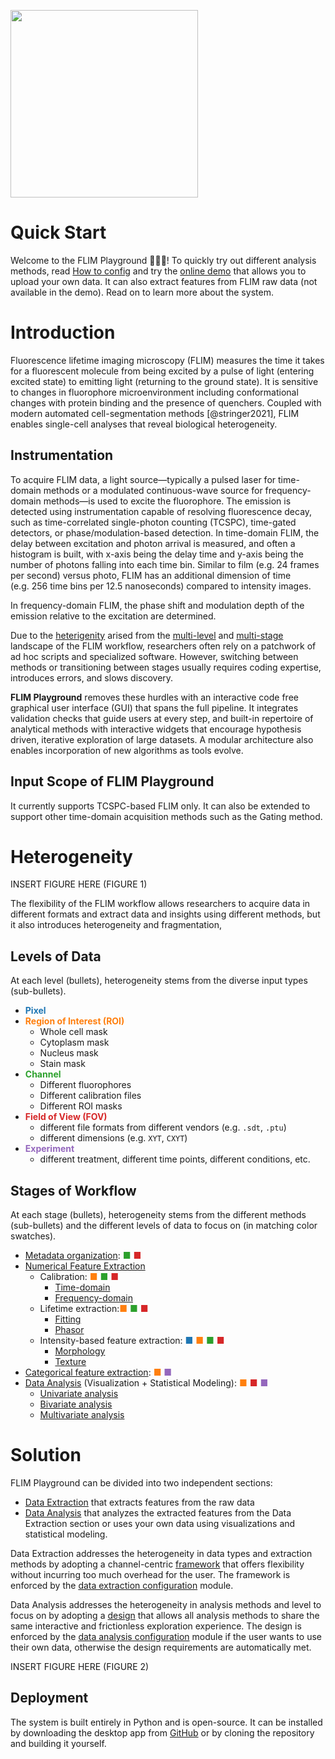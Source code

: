 <style>
.quarto-title-block {
  display: none;
}
.quarto-title {
  display: none;
}
</style>

![](logo.gif){width=300px fig-align="center"}

# Quick Start

Welcome to the FLIM Playground 🥳🎉🥂! To quickly try out different analysis methods, read [How to config](data_analysis_config.qmd) and try the [online demo](flim-playground.streamlit.app/) that allows you to upload your own data. It can also extract features from  FLIM raw data (not available in the demo). Read on to learn more about the system.

# Introduction

Fluorescence lifetime imaging microscopy (FLIM) measures the time it takes for a fluorescent molecule from being excited by a pulse of light (entering excited state) to emitting light (returning to the ground state). It is sensitive to changes in fluorophore microenvironment including conformational changes with protein binding and the presence of quenchers. Coupled with modern automated cell-segmentation methods [@stringer2021], FLIM enables single-cell analyses that reveal biological heterogeneity.

::: {.callout-note collapse="true"}
# Instrumentation

To acquire FLIM data, a light source—typically a pulsed laser for time-domain methods or a modulated continuous-wave source for frequency-domain methods—is used to excite the fluorophore. The emission is detected using instrumentation capable of resolving fluorescence decay, such as time-correlated single-photon counting (TCSPC), time-gated detectors, or phase/modulation-based detection. In time-domain FLIM, the delay between excitation and photon arrival is measured, and often a histogram is built, with x-axis being the delay time and y-axis being the number of photons falling into each time bin. Similar to film (e.g. 24 frames per second) versus photo, FLIM has an additional dimension of time (e.g. 256 time bins per 12.5 nanoseconds) compared to intensity images. 

In frequency-domain FLIM, the phase shift and modulation depth of the emission relative to the excitation are determined. 
:::

Due to the [heterigenity](#heterogeneity) arised from the [multi-level](#levels-of-data) and [multi-stage](#stages-of-workflow) landscape of the FLIM workflow, researchers often rely on a patchwork of ad hoc scripts and specialized software. However, switching between methods or transitioning between stages usually requires coding expertise, introduces errors, and slows discovery. 

**FLIM Playground** removes these hurdles with an interactive code free graphical user interface (GUI) that spans the full pipeline. It integrates validation checks that guide users at every step, and built-in repertoire of analytical methods with interactive widgets that encourage hypothesis driven, iterative exploration of large datasets. A modular architecture also enables incorporation of new algorithms as tools evolve.



::: {.callout-important collapse="true"}
# Input Scope of FLIM Playground
It currently supports TCSPC-based FLIM only. It can also be extended to support other time-domain acquisition methods such as the Gating method. 
:::

# Heterogeneity
INSERT FIGURE HERE (FIGURE 1)

The flexibility of the FLIM workflow allows researchers to acquire data in different formats and extract data and insights using different methods, but it also introduces heterogeneity and fragmentation, 

## Levels of Data
At each level (bullets), heterogeneity stems from the diverse input types (sub-bullets).

- <span style="color: #1f77b4;">**Pixel**</span>
- <span style="color: #ff7f0e;">**Region of Interest (ROI)**</span>
  - Whole cell mask
  - Cytoplasm mask
  - Nucleus mask
  - Stain mask
- <span style="color: #2ca02c;">**Channel**</span>
  - Different fluorophores
  - Different calibration files
  - Different ROI masks
- <span style="color: #d62728;">**Field of View (FOV)**</span>
  - different file formats from different vendors (e.g. `.sdt`, `.ptu`)
  - different dimensions (e.g. `XYT`, `CXYT`)
- <span style="color: #9467bd;">**Experiment**</span>
  - different treatment, different time points, different conditions, etc.


## Stages of Workflow
At each stage (bullets), heterogeneity stems from the different methods (sub-bullets) and the different levels of data to focus on (in matching color swatches). 

- [Metadata organization](fov_metadata.qmd): <span style="color: #2ca02c;">■</span> <span style="color: #d62728;">■</span> 
- [Numerical Feature Extraction](numerical_feature_extraction.qmd)
  - Calibration: <span style="color: #ff7f0e;">■</span> <span style="color: #2ca02c;">■</span> <span style="color: #d62728;">■</span> 
    - [Time-domain](numerical_feature_extraction.qmd#irf-shift-calibration)
    - [Frequency-domain](numerical_feature_extraction.qmd#reference-dye-calibration)
  - Lifetime extraction:<span style="color: #ff7f0e;">■</span> <span style="color: #2ca02c;">■</span> <span style="color: #d62728;">■</span> 
    - [Fitting](lifetime_fit.qmd)
    - [Phasor](lifetime_fit_free.qmd)
  - Intensity-based feature extraction: <span style="color: #1f77b4;">■</span> <span style="color: #ff7f0e;">■</span> <span style="color: #2ca02c;">■</span> <span style="color: #d62728;">■</span> 
    - [Morphology](intensity_morphology.qmd)
    - [Texture](intensity_texture.qmd)
- [Categorical feature extraction](categorical_feature_extraction.qmd): <span style="color: #ff7f0e;">■</span> <span style="color: #9467bd;">■</span> 
- [Data Analysis](data_analysis.qmd) (Visualization + Statistical Modeling): <span style="color: #ff7f0e;">■</span> <span style="color: #d62728;">■</span>  <span style="color: #9467bd;">■</span>
  - [Univariate analysis](data_analysis.qmd#univariate-analysis)
  - [Bivariate analysis](data_analysis.qmd#bivariate-analysis)
  - [Multivariate analysis](data_analysis.qmd#multivariate-analysis)

# Solution
FLIM Playground can be divided into two independent sections:

- [Data Extraction](data_extraction.qmd) that extracts features from the raw data
- [Data Analysis](data_analysis.qmd) that analyzes the extracted features from the Data Extraction section or uses your own data using visualizations and statistical modeling.

Data Extraction addresses the heterogeneity in data types and extraction methods by adopting a channel-centric [framework](data_extraction.qmd#channel-centric-framework) that offers flexibility without incurring too much overhead for the user. The framework is enforced by the [data extraction configuration](data_extraction_config.qmd) module.

Data Analysis addresses the heterogeneity in analysis methods and level to focus on by adopting a [design](data_analysis.qmd#design) that allows all analysis methods to share the same interactive and frictionless exploration experience. 
The design is enforced by the [data analysis configuration](data_analysis_config.qmd) module if the user wants to use their own data, otherwise the design requirements are automatically met. 

INSERT FIGURE HERE (FIGURE 2)

## Deployment

The system is built entirely in Python and is open-source. It can be installed by downloading the desktop app from [GitHub](https://github.com/skalalab/flim_playground) or by cloning the repository and building it yourself.
